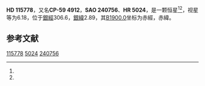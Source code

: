 {{Starbox begin
| name = HD 115778
}}
{{Starbox observe
| epoch = [[J2000.0|J2000.0]]
| constell = {{星座名待查}}<ref name=SIMBAD>{{cite web
 | url=http://simbad.u-strasbg.fr/simbad/sim-id?Ident=HR+5024
 | title=Pulsating variable Star
 | publisher=Centre de Données astronomiques de Strasbourg
 | work=SIMBAD
 | accessdate=2012-07-13
 | archive-date=2016-03-17
 | archive-url=https://web.archive.org/web/20160317092524/http://simbad.u-strasbg.fr/simbad/sim-id?Ident=HR+5024
 | dead-url=no
 }}</ref><ref name=DATA>{{cite web
 | url=http://vizier.u-strasbg.fr/viz-bin/VizieR-5?-out.add=.&-source=5050&-corr=PK=HR&-out.max=9999&HR=5024
 | title=VizieR Detailed Page
 | accessdate=2012-07-13
 | archive-date=2019-02-16
 | archive-url=https://web.archive.org/web/20190216081256/http://vizier.u-strasbg.fr/viz-bin/VizieR-5?-out.add=.&-source=5050&-corr=PK=HR&-out.max=9999&HR=5024
 | dead-url=no
 }}</ref>
| 星官 = 
| ra = {{RA|13|20|34.9}}<ref name=SIMBAD /><ref name=DATA />
| dec = {{DEC|-59|46|24}}<ref name=SIMBAD /><ref name=DATA />
| appmag_v = 6.18<ref name=SIMBAD /><ref name=DATA />
}}
{{Starbox character
| class = F3-F5II<ref name=SIMBAD /><ref name=DATA />
| b-v = 0.43<ref name=SIMBAD /><ref name=DATA />
| u-b = <ref name=SIMBAD /><ref name=DATA />
| r-i = <ref name=SIMBAD /><ref name=DATA />
| variable = 
}}
{{Starbox astrometry
| radial_v = 
| prop_mo_ra = -10
| parallax = 
| p_error = 
}}
{{Starbox catalog
| names =CP-59 4912，[[SAO星表|SAO]] 240756，[[HD星表|HD]] 115778，[[HR星表|HR]] 5024}}
{{Starbox reference |Simbad=HR+5024}}
{{Starbox end}}

'''HD 115778'''，又名'''CP-59 4912'''，'''SAO 240756'''、'''HR 5024'''，是一颗恒星<ref name=SIMBAD /><ref name=DATA />，视星等为6.18，位于[[銀道座標系|銀經]]306.6，[[銀道座標系|銀緯]]2.89，其[[B1900.0|B1900.0]]坐标为赤經{{RA|13|14|12.8}}，赤緯{{DEC|-59|2.89|49}}。

== 参考文献 ==
{{reflist}}

{{star-stub}}

[[Category:HD和HDE天體|115778]]
[[Category:HR天體|5024]]
[[Category:SAO天體|240756]]